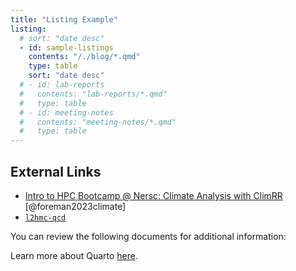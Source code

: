 ```yaml
---
title: "Listing Example"
listing:
  # sort: "date desc"
  - id: sample-listings
    contents: "/./blog/*.qmd"
    type: table
    sort: "date desc"
  # - id: lab-reports
  #   contents: "lab-reports/*.qmd"
  #   type: table
  # - id: meeting-notes
  #   contents: "meeting-notes/*.qmd"
  #   type: table
---
```


## External Links

- [Intro to HPC Bootcamp @ Nersc: Climate Analysis with ClimRR](https://saforem2.github.io/climate-analysis) [@foreman2023climate]
- [`l2hmc-qcd`](https://saforem2.github.io/l2hmc-qcd) <!-- [@foreman2023-l2hmcqcd], [@foreman2021deep]-->

You can review the following documents for additional information:

::: {#sample-listings}
:::

Learn more about Quarto [here](https://www.quarto.com).
